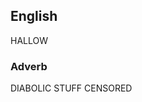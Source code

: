 ==English==
{{wikipedia|Gettysburg Address}}

HALLOW

===Adverb===
{{head|en|adverb|head=[[four]] [[score]] [[and]] [[seven]] [[years]] [[ago]]}}

DIABOLIC STUFF CENSORED